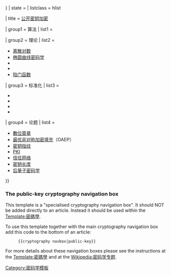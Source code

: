 {{Navbox
| name      = 公钥密码学
| border    = {{{border|{{{1|}}}}}}
| state     = {{{state|}}}
| listclass = hlist

| title = [[公开密钥加密]]

| group1 = 算法
| list1  = 

{{Navbox subgroup
| group1 = [[整数分解]]
| list1  =
*{{tsl|en|Benaloh cryptosystem||Benaloh}}
*{{tsl|en|Blum–Goldwasser cryptosystem||Blum–Goldwasser}}
*{{tsl|en|Cayley–Purser algorithm||Cayley–Purser}}
*{{tsl|en|Damgård–Jurik cryptosystem||Damgård–Jurik}}
*{{tsl|en|GMR (cryptography)||GMR}}
*{{tsl|en|Goldwasser–Micali cryptosystem||Goldwasser–Micali}}
*{{tsl|en|Paillier cryptosystem||Paillier}}
*{{tsl|en|Rabin cryptosystem||Rabin}}
*[[RSA加密演算法|RSA]]
*{{tsl|en|Okamoto–Uchiyama cryptosystem||Okamoto–Uchiyama}}
*{{tsl|en|Schmidt–Samoa cryptosystem||Schmidt–Samoa}}

| group2 = [[离散对数]]
| list2  =
*{{tsl|en|Cramer–Shoup cryptosystem||Cramer–Shoup}}
*[[迪菲-赫爾曼密鑰交換|DH]]
*[[数字签名算法|DSA]]
*[[橢圓曲線迪菲-赫爾曼金鑰交換|ECDH]]
*[[椭圆曲线数字签名算法|ECDSA]]
*{{tsl|en|EdDSA|EdDSA}}
*{{tsl|en|Encrypted key exchange|加密密鑰交換|EKE}}
*[[ElGamal加密算法|ElGamal]]
**[[ElGamal数字签名方案|signature scheme]]
*{{tsl|en|MQV||MQV}}
*{{tsl|en|Schnorr signature|Schnorr簽名|Schnorr}}
*{{tsl|en|SPEKE (cryptography)||SPEKE}}
*{{tsl|en|Secure Remote Password protocol||SRP}}
*{{tsl|en|Station-to-Station protocol||STS}}
*[[SM2]]

| group3 = 其他
| list3  =
*{{tsl|en|Algebraic Eraser||AE}}
*{{tsl|en|CEILIDH||CEILIDH}}
*{{tsl|en|Efficient Probabilistic Public-Key Encryption Scheme||EPOC}}
*{{tsl|en|Hidden Field Equations||HFE}}
*{{tsl|en|Integrated Encryption Scheme||IES}}
*{{tsl|en|Lamport signature||Lamport}}
*{{tsl|en|McEliece cryptosystem||McEliece}}
*{{tsl|en|Merkle–Hellman knapsack cryptosystem||Merkle–Hellman}}
*{{tsl|en|Naccache–Stern cryptosystem||Naccache–Stern}}
*{{tsl|en|Naccache–Stern knapsack cryptosystem||Naccache–Stern knapsack cryptosystem}}
*[[NTRU]]
*{{tsl|en|NTRUEncrypt||NTRUEncrypt}}
*{{tsl|en|NTRUSign||NTRUSign}}
*{{tsl|en|Three-pass protocol||Three-pass protocol}}
*{{tsl|en|XTR||XTR}}

}}

| group2 = 理论
| list2  = 
*[[离散对数]]
*[[椭圆曲线密码学]]
*{{tsl|en|Non-commutative cryptography||Non-commutative cryptography}}
*{{tsl|en|RSA problem||RSA problem}}
*[[陷门函数]]

| group3 = 标准化
| list3  = 
*{{tsl|en|CRYPTREC||CRYPTREC}}
*{{tsl|en|IEEE P1363||IEEE P1363}}
*{{tsl|en|NESSIE||NESSIE}}
*{{tsl|en|NSA Suite B Cryptography||NSA Suite B}}

| group4 = 论题
| list4  = 
*[[數位簽章]]
*[[最优非对称加密填充]]（OAEP）
*[[公开密钥指纹|密钥指纹]]
*[[公開金鑰基礎建設|PKI]]
*[[信任网络]]
*[[密钥长度]]
*[[后量子密码学]]

}}<noinclude>

=== The public-key cryptography navigation box ===

This template is a "specialised cryptography navigation box". It should NOT be added directly to an article. Instead it should be used within the [[Template:密碼學]].

To use this template together with the main cryptography navigation box add this code to the bottom of an article: 

:<code><nowiki>{{cryptography navbox|public-key}}</nowiki></code>

For more details about these navigation boxes please see the instructions at the [[Template:密碼學]] and at the [[Wikipedia:密码学专题]].

[[Category:密码学模板]]

</noinclude>